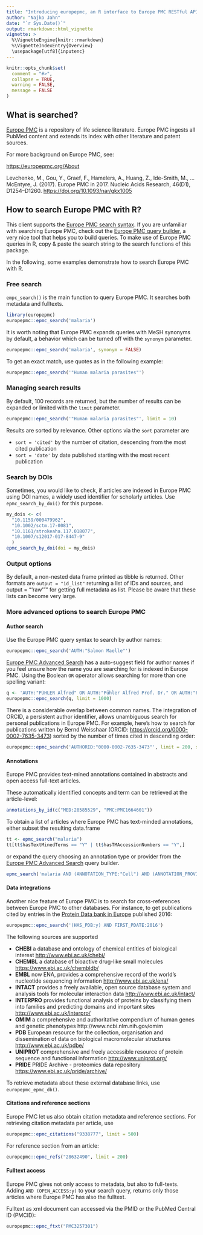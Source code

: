 ```yaml
---
title: "Introducing europepmc, an R interface to Europe PMC RESTful API"
author: "Najko Jahn"
date: "`r Sys.Date()`"
output: rmarkdown::html_vignette
vignette: >
  %\VignetteEngine{knitr::rmarkdown}
  %\VignetteIndexEntry{Overview}
  \usepackage[utf8]{inputenc}
---
```



```r
knitr::opts_chunk$set(
  comment = "#>",
  collapse = TRUE,
  warning = FALSE,
  message = FALSE
)
```

## What is searched?

[Europe PMC](http://europepmc.org/) is a repository of life science literature. Europe PMC ingests all PubMed content and extends its index with other literature and patent sources. 

For more background on Europe PMC, see:

<https://europepmc.org/About>

Levchenko, M., Gou, Y., Graef, F., Hamelers, A., Huang, Z., Ide-Smith, M., … McEntyre, J. (2017). Europe PMC in 2017. Nucleic Acids Research, 46(D1), D1254–D1260. <https://doi.org/10.1093/nar/gkx1005>

## How to search Europe PMC with R?

This client supports the [Europe PMC search syntax](http://europepmc.org/Help#SSR). If you are unfamiliar with searching Europe PMC, check out the [Europe PMC query builder](https://europepmc.org/advancesearch), a very nice tool that helps you to build queries. To make use of Europe PMC queries in R, copy & paste the search string to the search functions of this package. 

In the following, some examples demonstrate how to search Europe PMC with R.

### Free search

`empc_search()` is the main function to query Europe PMC. It searches both metadata and fulltexts. 


```r
library(europepmc)
europepmc::epmc_search('malaria')
```

It is worth noting that Europe PMC expands queries with MeSH synonyms by default, a behavior which can be turned off with the `synonym` parameter. 

```r
europepmc::epmc_search('malaria', synonym = FALSE)
```

To get an exact match, use quotes as in the following example:

```r
europepmc::epmc_search('"Human malaria parasites"')
```

### Managing search results

By default, 100 records are returned, but the number of results can be expanded or limited with the `limit` parameter. 


```r
europepmc::epmc_search('"Human malaria parasites"', limit = 10)
```

Results are sorted by relevance. Other options via the `sort` parameter are 

- `sort = 'cited'` by the number of citation, descending from the most cited publication
- `sort = 'date'` by date published starting with the most recent publication

### Search by DOIs

Sometimes, you would like to check, if articles are indexed in Europe PMC using DOI names, a widely used identifier for scholarly articles. Use `epmc_search_by_doi()` for this purpose.

```r
my_dois <- c(
  "10.1159/000479962",
  "10.1002/sctm.17-0081",
  "10.1161/strokeaha.117.018077",
  "10.1007/s12017-017-8447-9"
  )
epmc_search_by_doi(doi = my_dois)
```

### Output options

By default, a non-nested data frame printed as tibble is returned. 
Other formats are `output = "id_list"` returning a list of IDs and sources, 
and output = "'raw'"" for getting full metadata as list. 
Please be aware that these lists can become very large.

### More advanced options to search Europe PMC

#### Author search

Use the Europe PMC query syntax to search by author names:

```r
europepmc::epmc_search('AUTH:"Salmon Maelle"')
```

[Europe PMC Advanced Search](https://europepmc.org/advancesearch) has a auto-suggest field for author names if you feel unsure how the name you are searching for is indexed in Europe PMC. Using the Boolean `OR` operator allows searching for more than one spelling variant:

```r
q <- 'AUTH:"PÜHLER Alfred" OR AUTH:"Pühler Alfred Prof. Dr." OR AUTH:"Puhler A"'
europepmc::epmc_search(q, limit = 1000)
```

There is a considerable overlap between common names. The integration of ORCID, a persistent author identifier, allows unambiguous search for personal publications in Europe PMC. For example, here's how to search for publications written by Bernd Weisshaar (ORCID: <https://orcid.org/0000-0002-7635-3473>) sorted by the number of times cited in descending order:

```r
europepmc::epmc_search('AUTHORID:"0000-0002-7635-3473"', limit = 200, sort = "cited")
```

#### Annotations 

Europe PMC provides text-mined annotations contained in abstracts and open access full-text articles.

These automatically identified concepts and term can be retrieved at the article-level:

```r
annotations_by_id(c("MED:28585529", "PMC:PMC1664601"))
```

To obtain a list of articles where Europe PMC has text-minded annotations, either subset the resulting data.frame 

```r
tt <- epmc_search("malaria")
tt[tt$hasTextMinedTerms == "Y" | tt$hasTMAccessionNumbers == "Y",]
```

or expand the query choosing an annotation type or provider from the [Europe PMC Advanced Search](https://europepmc.org/advancesearch) query builder.

```r
epmc_search('malaria AND (ANNOTATION_TYPE:"Cell") AND (ANNOTATION_PROVIDER:"Europe PMC")')
```

#### Data integrations

Another nice feature of Europe PMC is to search for cross-references between Europe PMC to other databases. For instance, to get publications cited by
entries in the [Protein Data bank in Europe](https://www.ebi.ac.uk/pdbe/node/1) published 2016:

```r
europepmc::epmc_search('(HAS_PDB:y) AND FIRST_PDATE:2016')
```

The following sources are supported

- **CHEBI** a database and ontology of chemical entities of biological interest <http://www.ebi.ac.uk/chebi/>
- **CHEMBL** a database of bioactive drug-like small molecules <https://www.ebi.ac.uk/chembldb/>
- **EMBL** now ENA, provides a comprehensive record of the world's nucleotide sequencing information <http://www.ebi.ac.uk/ena/>
- **INTACT** provides a freely available, open source database system and analysis tools for molecular interaction data <http://www.ebi.ac.uk/intact/>
- **INTERPRO** provides functional analysis of proteins by classifying them into families and predicting domains and important sites <http://www.ebi.ac.uk/interpro/>
- **OMIM** a comprehensive and authoritative compendium of human genes and genetic phenotypes http://www.ncbi.nlm.nih.gov/omim
- **PDB** European resource for the collection, organisation and dissemination of data on biological macromolecular structures <http://www.ebi.ac.uk/pdbe/>
- **UNIPROT** comprehensive and freely accessible resource of protein sequence and functional information <http://www.uniprot.org/>
- **PRIDE** PRIDE Archive - proteomics data repository <https://www.ebi.ac.uk/pride/archive/>

To retrieve metadata about these external database links, use `europepmc_epmc_db()`. 

#### Citations and reference sections

Europe PMC let us also obtain citation metadata and reference sections. For retrieving citation metadata per article, use

```r
europepmc::epmc_citations("9338777", limit = 500)
```

For reference section from an article:

```r
europepmc::epmc_refs("28632490", limit = 200)
```

#### Fulltext access

Europe PMC gives not only access to metadata, but also to full-texts. Adding `AND (OPEN_ACCESS:y)` to your search query, returns only those articles where Europe PMC has also the fulltext.

Fulltext as xml document can accessed via the PMID or the PubMed Central ID (PMCID):

```r
europepmc::epmc_ftxt("PMC3257301")
```

